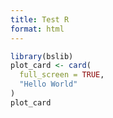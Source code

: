 ```yaml
---
title: Test R
format: html
---
```




```r
library(bslib)
plot_card <- card(
  full_screen = TRUE,
  "Hello World"
)
plot_card
```
